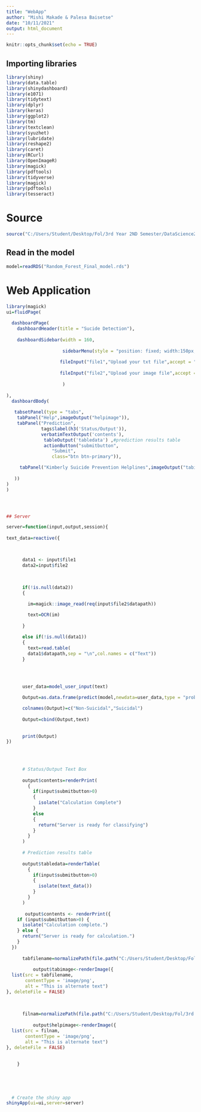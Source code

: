 ---
title: "WebApp"
author: "Mishi Makade & Palesa Baisetse"
date: "10/11/2021"
output: html_document
---

```{r setup, include=FALSE}
knitr::opts_chunk$set(echo = TRUE)
```


## Importing libraries

```{r}
library(shiny)
library(data.table)
library(shinydashboard)
library(e1071)
library(tidytext)
library(dplyr)
library(keras)
library(ggplot2)
library(tm)
library(textclean)
library(syuzhet)
library(lubridate)
library(reshape2)
library(caret)
library(RCurl)
library(OpenImageR)
library(magick)
library(pdftools)
library(tidyverse)
library(magick)
library(pdftools)
library(tesseract)
```

# Source

```{r}
source("C:/Users/Student/Desktop/Fol/3rd Year 2ND Semester/DataScience2B/Project/Assignment/RealSources.R")
```


## Read in the model


```{r }
model=readRDS("Random_Forest_Final_model.rds")
```

# **Web Application**




```{r warning=FALSE}
library(magick)
ui=fluidPage(
  
  dashboardPage(
    dashboardHeader(title = "Sucide Detection"),
    
    dashboardSidebar(width = 160,
                     
                     sidebarMenu(style = "position: fixed; width:150px;",
                                 
                    fileInput("file1","Upload your txt file",accept = ".txt"),
                    
                    fileInput("file2","Upload your image file",accept =c('.png','.jpeg','.jpg'))
                    
                     )
                    
),
  dashboardBody(
    
   tabsetPanel(type = "tabs",
    tabPanel("Help",imageOutput("helpimage")),
    tabPanel("Prediction",
             tags$label(h3('Status/Output')),
             verbatimTextOutput('contents'),
              tableOutput('tabledata') ,#prediction results table
              actionButton("submitbutton",
                 "Submit",
                 class="btn btn-primary")),

     tabPanel("Kimberly Suicide Prevention Helplines",imageOutput("tabimage"))
            
   ))
)
)




## Server

server=function(input,output,session){
  
text_data=reactive({


    
      data1 <- input$file1
      data2=input$file2
      
      
      
      if(!is.null(data2))
      {

        im=magick::image_read(req(input$file2$datapath))

        text=OCR(im)
        
      }
      
      else if(!is.null(data1))
      {
        text=read.table(
        data1$datapath,sep = "\n",col.names = c("Text"))
      }
        


      
      user_data=model_user_input(text)
      
      Output=as.data.frame(predict(model,newdata=user_data,type = "prob"))

      colnames(Output)=c("Non-Suicidal","Suicidal")
      
      Output=cbind(Output,text)
      
      
      print(Output)
})
    

      
      
      # Status/Output Text Box
      
      output$contents=renderPrint(
        {
          if(input$submitbutton>0)
          {
            isolate("Calculation Complete")
          }
          else
          {
            return("Server is ready for classifying")
          }
        }
      )
      
      # Prediction results table
      
      output$tabledata=renderTable(
        {
          if(input$submitbutton>0)
          {
            isolate(text_data())
          }
        }
      )
      
       output$contents <- renderPrint({
    if (input$submitbutton>0) { 
      isolate("Calculation complete.") 
    } else {
      return("Server is ready for calculation.")
    }
  })
      
      tabfilename=normalizePath(file.path("C:/Users/Student/Desktop/Fol/3rd Year 2ND Semester/DataScience2B/Project/Assignment/SuicidePreventionImage.png"))
      
          output$tabimage<-renderImage({
  list(src = tabfilename,
       contentType = 'image/png',
       alt = "This is alternate text")
}, deleteFile = FALSE)
          
          
          
      filnam=normalizePath(file.path("C:/Users/Student/Desktop/Fol/3rd Year 2ND Semester/DataScience2B/Project/Assignment/Help.png"))
      
          output$helpimage<-renderImage({
  list(src = filnam,
       contentType = 'image/png',
       alt = "This is alternate text")
}, deleteFile = FALSE)
      
      
    }
  
    
  
  
  
  # Create the shiny app
shinyApp(ui=ui,server=server)    
```





